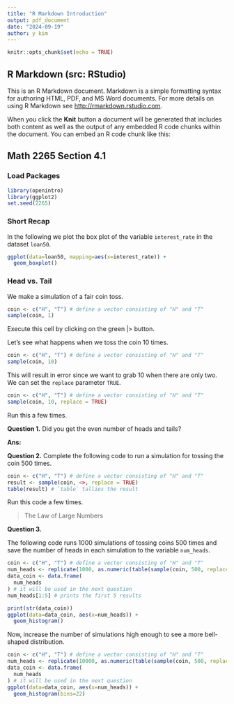 ```yaml
---
title: "R Markdown Introduction"
output: pdf_document
date: "2024-09-19"
author: y kim
---
```


```r
knitr::opts_chunk$set(echo = TRUE)
```

## R Markdown (src: RStudio)

This is an R Markdown document. Markdown is a simple formatting syntax for authoring HTML, PDF, and MS Word documents. For more details on using R Markdown see <http://rmarkdown.rstudio.com>.

When you click the **Knit** button a document will be generated that includes both content as well as the output of any embedded R code chunks within the document. You can embed an R code chunk like this:

## Math 2265 Section 4.1

### Load Packages

```r
library(openintro)
library(ggplot2)
set.seed(2265)
```

### Short Recap

In the following we plot the box plot of the variable `interest_rate` in the dataset `loan50`. 

```r
ggplot(data=loan50, mapping=aes(x=interest_rate)) +
  geom_boxplot()
```

### Head vs. Tail

We make a simulation of a fair coin toss. 

```r
coin <- c("H", "T") # define a vector consisting of "H" and "T"
sample(coin, 1)
```

Execute this cell by clicking on the green |> button. 

Let's see what happens when we toss the coin 10 times.

```r
coin <- c("H", "T") # define a vector consisting of "H" and "T"
sample(coin, 10)
```
This will result in error since we want to grab 10 when there are only two. We can set the `replace` parameter `TRUE`. 

```r
coin <- c("H", "T") # define a vector consisting of "H" and "T"
sample(coin, 10, replace = TRUE)
```

Run this a few times. 

**Question 1.** Did you get the even number of heads and tails? 

**Ans:**

**Question 2.** Complete the following code to run a simulation for tossing the coin 500 times. 

```r
coin <- c("H", "T") # define a vector consisting of "H" and "T"
result <- sample(coin, <>, replace = TRUE)
table(result) # `table` tallies the result  
```

Run this code a few times. 

> The Law of Large Numbers

**Question 3.**

The following code runs 1000 simulations of tossing coins 500 times and save the number of heads in each simulation to the variable `num_heads`. 
```r
coin <- c("H", "T") # define a vector consisting of "H" and "T"
num_heads <- replicate(1000, as.numeric(table(sample(coin, 500, replace = TRUE))[1]))
data_coin <- data.frame(
  num_heads
) # it will be used in the next question
num_heads[1:5] # prints the first 5 results
```

```r
print(str(data_coin))
ggplot(data=data_coin, aes(x=num_heads)) +
  geom_histogram()
```
Now, increase the number of simulations high enough to see a more bell-shaped distribution.

```r
coin <- c("H", "T") # define a vector consisting of "H" and "T"
num_heads <- replicate(10000, as.numeric(table(sample(coin, 500, replace = TRUE))[1]))
data_coin <- data.frame(
  num_heads
) # it will be used in the next question
ggplot(data=data_coin, aes(x=num_heads)) +
  geom_histogram(bins=22)
```